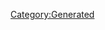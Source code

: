 {{Database/Costume/CostumeInfo
 |ID=166
 |DivaId=9
 |PrismCostumeId=6
 |Enabled=2
 |SkillId=17
 |EODICFLJAKO=False
 |AGBPBDODKBK=1
 |HMCOGDICFNB=1
 |LevelMax=5
 |HGBJODBCJDA=5
 |EGLDFPILJLG=0
 |GLEEPAFMPLO=True
 |IIELLEPEEFH=6030
}}
[[Category:Generated]]
